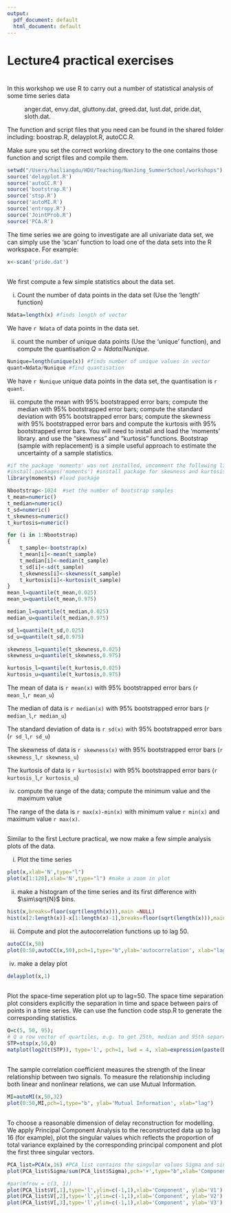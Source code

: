 ```yaml
---
output:
  pdf_document: default
  html_document: default
---
```

Lecture4 practical exercises 
========================================================

#

In this workshop we use R to carry out a number of  statistical analysis of some time series data

: anger.dat, envy.dat, gluttony.dat, greed.dat, lust.dat, pride.dat, sloth.dat. 

The function and script files that you need can be found in the shared folder including: boostrap.R, delayplot.R, autoCC.R.

Make sure you set the correct working directory to the one contains those function and script files and compile them.

```r
setwd("/Users/hailiangdu/HDU/Teaching/NanJing_SummerSchool/workshops")
source('delayplot.R')
source('autoCC.R')
source('bootstrap.R')
source('stsp.R')
source('autoMI.R')
source('entropy.R')
source('JointProb.R')
source('PCA.R')
```

The time series we are going to investigate are all univariate data set, we can simply use the 'scan' function to load one of the data sets into the R workspace. For example:

```r
x<-scan('pride.dat')
```

##

We first compute a few simple statistics about the data set.

i) Count the number of data points in the data set (Use the 'length' function)

```r
Ndata=length(x) #finds length of vector
```

We have `r Ndata` of data points in the data set.

ii) count the number of unique data points (Use the 'unique' function), and compute the quantisation $Q = Ndata/Nunique$. 

```r
Nunique=length(unique(x)) #finds number of unique values in vector
quant=Ndata/Nunique #find quantisation
```
We have `r Nunique` unique data points in the data set, the quantisation is `r quant`.

iii) compute the mean with $95\%$ bootstrapped error bars; compute the median with $95\%$ bootstrapped error bars;
compute the standard deviation with $95\%$ bootstrapped error bars; compute the skewness with $95\%$ bootstrapped error bars and compute the kurtosis with $95\%$ bootstrapped error bars. You will need to install and load the 'moments' library. and use the "skewness" and "kurtosis" functions. Bootstrap (sample with replacement) is a simple useful approach to estimate the uncertainty of a sample statistics.

```r
#if the package 'moments' was not installed, uncomment the following line.
#install.packages('moments') #install package for skewness and kurtosis
library(moments) #load package

Nbootstrap<-1024  #set the number of bootstrap samples
t_mean=numeric()
t_median=numeric()
t_sd=numeric()
t_skewness=numeric()
t_kurtosis=numeric()

for (i in 1:Nbootstrap)
{
	t_sample<-bootstrap(x)
	t_mean[i]<-mean(t_sample)
	t_median[i]<-median(t_sample)
	t_sd[i]<-sd(t_sample)
	t_skewness[i]<-skewness(t_sample)
	t_kurtosis[i]<-kurtosis(t_sample)
}
mean_l=quantile(t_mean,0.025)
mean_u=quantile(t_mean,0.975)

median_l=quantile(t_median,0.025)
median_u=quantile(t_median,0.975)

sd_l=quantile(t_sd,0.025)
sd_u=quantile(t_sd,0.975)

skewness_l=quantile(t_skewness,0.025)
skewness_u=quantile(t_skewness,0.975)

kurtosis_l=quantile(t_kurtosis,0.025)
kurtosis_u=quantile(t_kurtosis,0.975)
```

The mean of data is `r mean(x)` with $95\%$ bootstrapped error bars (`r mean_l`,`r mean_u`)

The median of data is `r median(x)` with $95\%$ bootstrapped error bars (`r median_l`,`r median_u`)

The standard deviation of data is `r sd(x)` with $95\%$ bootstrapped error bars (`r sd_l`,`r sd_u`)

The skewness of data is `r skewness(x)` with $95\%$ bootstrapped error bars (`r skewness_l`,`r skewness_u`)

The kurtosis of data is `r kurtosis(x)` with $95\%$ bootstrapped error bars (`r kurtosis_l`,`r kurtosis_u`)


iv) compute the range of the data; compute the minimum value and the maximum value

The range of the data is `r max(x)-min(x)` with minimum value `r min(x)` and maximum value `r max(x)`.

##

Similar to the first Lecture practical, we now make a few 
simple analysis plots of the data.

i) Plot the time series
```r
plot(x,xlab='N',type="l")
plot(x[1:128],xlab='N',type="l") #make a zoom in plot
```


ii) make a histogram of the time series and its first difference with $\sim\sqrt{N}$ bins. 

```r
hist(x,breaks=floor(sqrt(length(x))),main =NULL)
hist(x[2:length(x)]-x[1:length(x)-1],breaks=floor(sqrt(length(x))),main =NULL, xlab=expression(paste(Delta, 'x')))
```

iii) Compute and plot the autocorrelation functions up to lag 50.

```r
autoCC(x,50)
plot(0:50,autoCC(x,50),pch=1,type="b",ylab='autocorrelation', xlab="lag") 
```

iv) make a delay plot
```r
delayplot(x,1)
```


##

Plot the space-time seperation plot up to lag=50. The space time separation plot considers explicitly the separation in time and space between pairs of points in a time series. We can use the function code stsp.R to generate the corresponding statistics. 

```r
Q=c(5, 50, 95); 
# Q a row vector of quartiles, e.g. to get 25th, median and 95th separations
STP=stsp(x,50,Q)
matplot(log2(t(STP)), type='l', pch=1, lwd = 4, xlab=expression(paste(Delta, 't')), ylab=expression(paste('log'[2], Delta, 'x')))
```

##
The sample correlation coefficient measures the strength of the linear relationship between two signals. To measure the relationship including both linear and nonlinear relations, we can use Mutual Information.

```r
MI=autoMI(x,50,32) 
plot(0:50,MI,pch=1,type="b", ylab='Mutual Information', xlab="lag") 
```


## 
To choose a reasonable dimension of delay reconstruction for modelling. We apply Principal Component Analysis to the reconstructed data up to lag 16 (for example), plot the singular values which reflects the proportion of total variance explained by the corresponding principal component and plot the first three singular vectors.
```r
PCA_list=PCA(x,16) #PCA_list contains the singular values Sigma and singular vector V
plot(PCA_list$Sigma/sum(PCA_list$Sigma),pch='+',type="b",xlab='Component', ylab=expression(paste(sigma[i], '/',  Sigma, sigma[j])))

#par(mfrow = c(3, 1))
plot(PCA_list$V[,1],type='l',ylim=c(-1,1),xlab='Component', ylab='V1')
plot(PCA_list$V[,2],type='l',ylim=c(-1,1),xlab='Component', ylab='V2')
plot(PCA_list$V[,3],type='l',ylim=c(-1,1),xlab='Component', ylab='V3')


```
